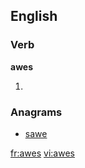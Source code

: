 
==English==

===Verb===
'''awes'''

# {{third-person singular of|[[awe]]}}

===Anagrams===
* [[sawe#English|sawe]]

[[fr:awes]]
[[vi:awes]]